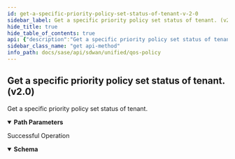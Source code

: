 ```yaml
---
id: get-a-specific-priority-policy-set-status-of-tenant-v-2-0
sidebar_label: Get a specific priority policy set status of tenant. (v2.0)
hide_title: true
hide_table_of_contents: true
api: {"description":"Get a specific priority policy set status of tenant.","operationId":"get-sdwan-v2.0-api-prioritypolicysets-policy_set_id-status","parameters":[{"description":"Priority Policy Set Id","in":"path","name":"policy_set_id","required":true,"schema":{"description":"Policy Set Id","type":"string"}}],"responses":{"200":{"content":{"application/json":{"schema":{"properties":{"id":{"description":"Id","type":"string"},"policy_req_state":{"description":"Policy Req State","enum":["POLICY_REQ_PENDING","POLICY_CREATE_INPROGRESS","POLICY_CREATE_COMPLETE","POLICY_REPLICATE","POLICY_CREATE_FAILED","POLICY_REQ_COMPLETE"],"type":"string"},"policyset_id":{"description":"Policyset Id","type":"string"}}}}},"description":"Successful Operation"}},"tags":["QOS Policy"],"method":"get","path":"/sdwan/v2.0/api/prioritypolicysets/{policy_set_id}/status","servers":[{"url":"/"}],"info":{"contact":{},"description":"List of APIs used to manage the QoS policies.","title":"QOS Policy","version":"Latest"},"postman":{"name":"Get a specific priority policy set status of tenant. (v2.0)","description":{"content":"Get a specific priority policy set status of tenant.","type":"text/plain"},"url":{"path":["sdwan","v2.0","api","prioritypolicysets",":policy_set_id","status"],"host":["{{baseUrl}}"],"query":[],"variable":[{"disabled":false,"description":{"content":"(Required) Priority Policy Set Id","type":"text/plain"},"type":"any","value":"","key":"policy_set_id"}]},"header":[{"key":"Accept","value":"application/json"}],"method":"GET"}}
sidebar_class_name: "get api-method"
info_path: docs/sase/api/sdwan/unified/qos-policy
---
```



## Get a specific priority policy set status of tenant. (v2.0)



Get a specific priority policy set status of tenant.

<details style={{"marginBottom":"1rem"}} data-collapsed={false} open={true}><summary style={{}}><strong>Path Parameters</strong></summary><div><ul><ParamsItem className={"paramsItem"} param={{"description":"Priority Policy Set Id","in":"path","name":"policy_set_id","required":true,"schema":{"description":"Policy Set Id","type":"string"}}}></ParamsItem></ul></div></details><div><ApiTabs><TabItem label={"200"} value={"200"}><div>

Successful Operation

</div><div><details style={{}} data-collapsed={false} open={true}><summary style={{"textAlign":"left"}}><strong>Schema</strong></summary><div style={{"textAlign":"left","marginLeft":"1rem"}}></div><ul style={{"marginLeft":"1rem"}}><SchemaItem collapsible={false} name={"id"} required={false} schemaDescription={"Id"} schemaName={"string"} qualifierMessage={undefined}></SchemaItem><SchemaItem collapsible={false} name={"policy_req_state"} required={false} schemaDescription={"Policy Req State"} schemaName={"string"} qualifierMessage={"**Possible values:** [`POLICY_REQ_PENDING`, `POLICY_CREATE_INPROGRESS`, `POLICY_CREATE_COMPLETE`, `POLICY_REPLICATE`, `POLICY_CREATE_FAILED`, `POLICY_REQ_COMPLETE`]"}></SchemaItem><SchemaItem collapsible={false} name={"policyset_id"} required={false} schemaDescription={"Policyset Id"} schemaName={"string"} qualifierMessage={undefined}></SchemaItem></ul></details></div></TabItem></ApiTabs></div>
      